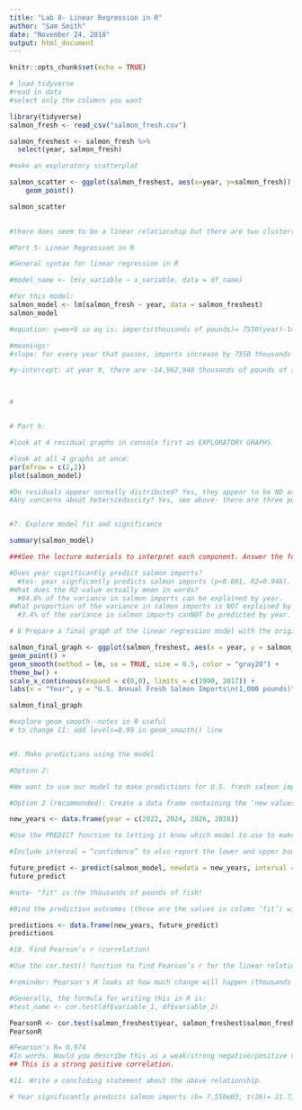 ```yaml
---
title: "Lab 8- Linear Regression in R"
author: "Sam Smith"
date: "November 24, 2018"
output: html_document
---
```


```r
knitr::opts_chunk$set(echo = TRUE)
```

```r
# load tidyverse
#read in data
#select only the columns you want

library(tidyverse)
salmon_fresh <- read_csv("salmon_fresh.csv")

salmon_freshest <- salmon_fresh %>%
  select(year, salmon_fresh)

```

```r
 
#make an exploratory scatterplot

salmon_scatter <- ggplot(salmon_freshest, aes(x=year, y=salmon_fresh)) +
    geom_point()

salmon_scatter
  

#there does seem to be a linear relationship but there are two clusters of data that dont seem to fit in the model.


```

```r
#Part 5- Linear Regression in R

#General syntax for linear regression in R

#model_name <- lm(y_variable ~ x_variable, data = df_name)

#For this model:
salmon_model <- lm(salmon_fresh ~ year, data = salmon_freshest)
salmon_model

#equation: y=mx+b so eq is: imports(thousands of pounds)= 7550(year)-14,982,940

#meanings:
#slope: for every year that passes, imports increase by 7550 thousands of pounds of salmon.

#y-intercept: at year 0, there are -14,982,940 thousands of pounds of salmon. This is concerning because you cannot import negative amounts of salmon. This means that the model can only extrapolate between 1990 and 2017. What is calculated before 1990 would be inaccurate.



#



```
```r
# Part 6:

#look at 4 residual graphs in console first as EXPLORATORY GRAPHS

#look at all 4 graphs at once:
par(mfrow = c(2,2))
plot(salmon_model)

#Do residuals appear normally distributed? Yes, they appear to be ND according to the residuals-fixed and qq-plots, but there are three outliers that need closer examination.
#Any concerns about heterscedascity? Yes, see above- there are three potential outliers that could affect this.


#7. Explore model fit and significance

summary(salmon_model)

###See the lecture materials to interpret each component. Answer the following:

#Does year significantly predict salmon imports? 
  #Yes- year signficantly predicts salmon imports (p<0.001, R2=0.946).
#What does the R2 value actually mean in words?
  #94.6% of the variance in salmon imports can be explained by year.
#What proportion of the variance in salmon imports is NOT explained by year?
  #3.4% of the variance in salmon imports canNOT be predicted by year.


```
```r
# 8 Prepare a final graph of the linear regression model with the original data, model, and 95% confidence intervals for predictions

salmon_final_graph <- ggplot(salmon_freshest, aes(x = year, y = salmon_fresh)) +
geom_point() +
geom_smooth(method = lm, se = TRUE, size = 0.5, color = "gray20") +
theme_bw() +
scale_x_continuous(expand = c(0,0), limits = c(1990, 2017)) +
labs(x = "Year", y = "U.S. Annual Fresh Salmon Imports\n(1,000 pounds)")

salmon_final_graph

#explore geom_smooth--notes in R useful 
# to change CI: add levels=0.99 in geom_smooth() line



```

```r
#9. Make predictions using the model

#Option 2:

#We want to use our model to make predictions for U.S. fresh salmon imports in years 2022, 2024,2026 and 2028.

#Option 2 (recommended): Create a data frame containing the ‘new values’ that you want to make predictions for, feed that into the predict() function

new_years <- data.frame(year = c(2022, 2024, 2026, 2028))

#Use the PREDICT function to letting it know which model to use to make predictions for the new values.

#Include interval = “confidence” to also report the lower and upper bounds of the 95% CI for model fit at each year.

future_predict <- predict(salmon_model, newdata = new_years, interval = "confidence")
future_predict

#note- "fit" is the thousands of pounds of fish!

#Bind the prediction outcomes (those are the values in column ‘fit’) with the ‘new_years’ data to actually create a useful table of predicted imports and upper and lower CI:

predictions <- data.frame(new_years, future_predict)
predictions

```

```r
#10. Find Pearson’s r (correlation)

#Use the cor.test() function to find Pearson’s r for the linear relationship described between year and salmon imports.

#reminder: Pearson's R looks at how much change will happen (thousands of pounds of fish) by our model VERSUS R2 value explains by how much the variance in Y can be explained by X.

#Generally, the formula for writing this in R is:
#test_name <- cor.test(df$variable_1, df$variable_2)

PearsonR <- cor.test(salmon_freshest$year, salmon_freshest$salmon_fresh)
PearsonR

#Pearson's R= 0.974
#In words: Would you describe this as a weak/strong negative/positive correlation?
## This is a strong positive correlation.

#11. Write a concluding statement about the above relationship.

# Year significantly predicts salmon imports (b= 7.550e03, t(26)= 21.73, p<0.001, with a strong positive correlation between the two (Pearson's R=0.974). The overall model (salmon imports = 7550∗(year)-14,982,940; both in thousands of pounds) explains a signficant amount of variance in salmon imports. (F(1,26)=472, p<0.001, R2=0.946).


```

